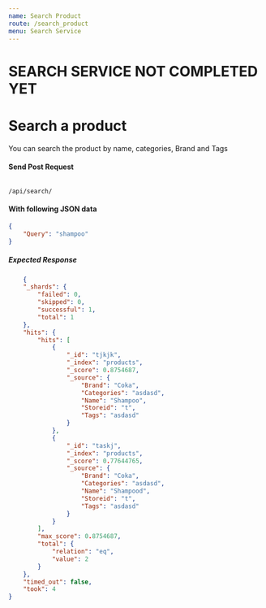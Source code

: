 ```yaml
---
name: Search Product
route: /search_product
menu: Search Service
---
```


# SEARCH SERVICE NOT COMPLETED YET
# Search a product
You can search the product by name, categories, Brand and Tags

#### Send Post Request 
<Code>
/api/search/
</Code>

#### With following JSON data
```json
{
    "Query": "shampoo"
}
```

##### Expected Response
```json
    {
    "_shards": {
        "failed": 0,
        "skipped": 0,
        "successful": 1,
        "total": 1
    },
    "hits": {
        "hits": [
            {
                "_id": "tjkjk",
                "_index": "products",
                "_score": 0.8754687,
                "_source": {
                    "Brand": "Coka",
                    "Categories": "asdasd",
                    "Name": "Shampoo",
                    "Storeid": "t",
                    "Tags": "asdasd"
                }
            },
            {
                "_id": "taskj",
                "_index": "products",
                "_score": 0.77644765,
                "_source": {
                    "Brand": "Coka",
                    "Categories": "asdasd",
                    "Name": "Shampood",
                    "Storeid": "t",
                    "Tags": "asdasd"
                }
            }
        ],
        "max_score": 0.8754687,
        "total": {
            "relation": "eq",
            "value": 2
        }
    },
    "timed_out": false,
    "took": 4
}
```
